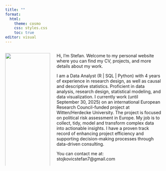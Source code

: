 ```yaml
---
title: ""
format: 
  html:
    theme: cosmo
    css: styles.css
    toc: true
editor: visual
---
```


::::: columns
::: {.column width="30%"}
![](my_picture.png){.circular width="100%"}
# About me
:::

::: {.column width="70%"}
Hi, I’m Stefan. Welcome to my personal website where you can find my CV, projects, and more details about my work.

I am a Data Analyst (R \| SQL \| Python) with 4 years of experience in research design, as well as causal and descriptive statistics. Proficient in data analysis, research design, statistical modeling, and data visualization. I currently work (until September 30, 2025) on an international European Research Council-funded project at Witten/Herdecke University. The project is focused on political risk assessment in Europe. My job is to collect, tidy, model and transform complex data into actionable insights. I have a proven track record of enhancing project efficiency and supporting decision-making processes through data-driven consulting.

You can contact me at: stojkovicstefan7@gmail.com
:::
:::::
